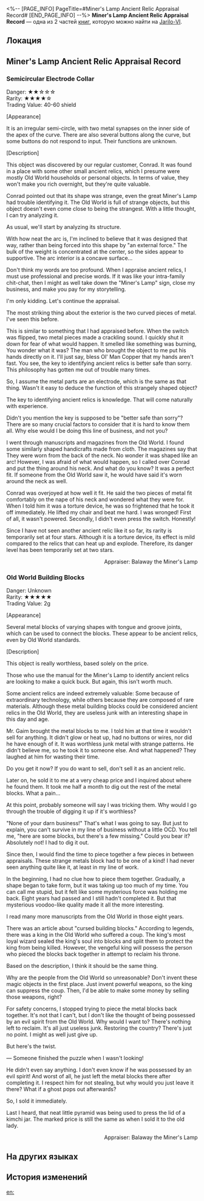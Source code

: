 <%-- [PAGE_INFO]
PageTitle=#Miner's Lamp Ancient Relic Appraisal Record#
[END_PAGE_INFO] --%>
{{Дополнить}}
{{Книга Инфобокс
|id           = 069
|partIds      = 190191;190192
|Название     = 
|Изображение  = Иконка Книга.png
|Мир          = Jarilo-VI
|Томов        = 2
|Автор        = <!--нужно добавить-->
|Описание     = An ancient relic appraisal record left behind by Balaway.
|Том1         = {{tx}}
|Источник1    = {{tx|Отсутствует источник}}
|Том2         = {{tx}}
|Источник2    = {{tx|Отсутствует источник}}
|Персонажи    = 
|Фракции      = 
}}
'''Miner's Lamp Ancient Relic Appraisal Record''' — одна из 2 частей [[Книги|книг]], которую можно найти на [[Jarilo-VI]].

==Локация==
{{Отметка карты|<!--название карты-->|<!--id отметки-->}}

==Miner's Lamp Ancient Relic Appraisal Record==
===Semicircular Electrode Collar===
{{Размер|+2|Semicircular Electrode Collar}}

Danger: ★★☆☆☆<br />
Rarity: ★★★★☆<br />
Trading Value: 40-60 shield

[Appearance]

It is an irregular semi-circle, with two metal synapses on the inner side of the apex of the curve. There are also several buttons along the curve, but some buttons do not respond to input. Their functions are unknown.

[Description]

This object was discovered by our regular customer, Conrad. It was found in a place with some other small ancient relics, which I presume were mostly Old World households or personal objects. In terms of value, they won't make you rich overnight, but they're quite valuable.

Conrad pointed out that its shape was strange, even the great Miner's Lamp had trouble identifying it. The Old World is full of strange objects, but this object doesn't even come close to being the strangest. With a little thought, I can try analyzing it.

As usual, we'll start by analyzing its structure.

With how neat the arc is, I'm inclined to believe that it was designed that way, rather than being forced into this shape by "an external force." The bulk of the weight is concentrated at the center, so the sides appear to supportive. The arc interior is a concave surface...

Don't think my words are too profound. When I appraise ancient relics, I must use professional and precise words. If it was like your intra-family chit-chat, then I might as well take down the "Miner's Lamp" sign, close my business, and make you pay for my storytelling.

I'm only kidding. Let's continue the appraisal.

The most striking thing about the exterior is the two curved pieces of metal. I've seen this before.

This is similar to something that I had appraised before. When the switch was flipped, two metal pieces made a crackling sound. I quickly shut it down for fear of what would happen. It smelled like something was burning, You wonder what it was? The man who brought the object to me put his hands directly on it. I'll just say, bless Ol' Man Copper that my hands aren't fast. You see, the key to identifying ancient relics is better safe than sorry. This philosophy has gotten me out of trouble many times.

So, I assume the metal parts are an electrode, which is the same as that thing. Wasn't it easy to deduce the function of this strangely shaped object?

The key to identifying ancient relics is knowledge. That will come naturally with experience.

Didn't you mention the key is supposed to be "better safe than sorry"? There are so many crucial factors to consider that it is hard to know them all. Why else would I be doing this line of business, and not you?

I went through manuscripts and magazines from the Old World. I found some similarly shaped handicrafts made from cloth. The magazines say that They were worn from the back of the neck. No wonder it was shaped like an arc! However, I was afraid of what would happen, so I called over Conrad and put the thing around his neck. And what do you know? It was a perfect fit. If someone from the Old World saw it, he would have said it's worn around the neck as well.

Conrad was overjoyed at how well it fit. He said the two pieces of metal fit comfortably on the nape of his neck and wondered what they were for. When I told him it was a torture device, he was so frightened that he took it off immediately. He lifted my chair and beat me hard. I was wronged! First of all, it wasn't powered. Secondly, I didn't even press the switch. Honestly!

Since I have not seen another ancient relic like it so far, its rarity is temporarily set at four stars. Although it is a torture device, its effect is mild compared to the relics that can heat up and explode. Therefore, its danger level has been temporarily set at two stars.

<div align="right">Appraiser: Balaway the Miner's Lamp</div>

===Old World Building Blocks===
{{Размер|+2|Old World Building Blocks}}

Danger: Unknown<br />
Rarity: ★★★★★<br />
Trading Value: 2g

[Appearance]

Several metal blocks of varying shapes with tongue and groove joints, which can be used to connect the blocks. These appear to be ancient relics, even by Old World standards.

[Description]

This object is really worthless, based solely on the price.

Those who use the manual for the Miner's Lamp to identify ancient relics are looking to make a quick buck. But again, this isn't worth much.

Some ancient relics are indeed extremely valuable: Some because of extraordinary technology, while others because they are composed of rare materials. Although these metal building blocks could be considered ancient relics in the Old World, they are useless junk with an interesting shape in this day and age.

Mr. Gaim brought the metal blocks to me. I told him at that time it wouldn't sell for anything. It didn't glow or heat up, had no buttons or wires, nor did he have enough of it. It was worthless junk metal with strange patterns. He didn't believe me, so he took it to someone else. And what happened? They laughed at him for wasting their time.

Do you get it now? If you do want to sell, don't sell it as an ancient relic.

Later on, he sold it to me at a very cheap price and I inquired about where he found them. It took me half a month to dig out the rest of the metal blocks. What a pain...

At this point, probably someone will say I was tricking them. Why would I go through the trouble of digging it up if it's worthless?

"None of your darn business!" That's what I was going to say. But just to explain, you can't survive in my line of business without a little OCD. You tell me, "here are some blocks, but there's a few missing." Could you bear it? Absolutely not! I had to dig it out.

Since then, I would find the time to piece together a few pieces in between appraisals. These strange metals block had to be one of a kind! I had never seen anything quite like it, at least in my line of work.

In the beginning, I had no clue how to piece them together. Gradually, a shape began to take form, but it was taking up too much of my time. You can call me stupid, but it felt like some mysterious force was holding me back. Eight years had passed and I still hadn't completed it. But that mysterious voodoo-like quality made it all the more interesting.

I read many more manuscripts from the Old World in those eight years.

There was an article about "cursed building blocks." According to legends, there was a king in the Old World who suffered a coup. The king's most loyal wizard sealed the king's soul into blocks and split them to protect the king from being killed. However, the vengeful king will possess the person who pieced the blocks back together in attempt to reclaim his throne.

Based on the description, I think it should be the same thing.

Why are the people from the Old World so unreasonable? Don't invent these magic objects in the first place. Just invent powerful weapons, so the king can suppress the coup. Then, I'd be able to make some money by selling those weapons, right?

For safety concerns, I stopped trying to piece the metal blocks back together. It's not that I can't, but I don't like the thought of being possessed by an evil spirit from the Old World. Why would I want to? There's nothing left to reclaim. It's all just useless junk. Restoring the country? There's just no point. I might as well just give up.

But here's the twist.

&mdash; Someone finished the puzzle when I wasn't looking!

He didn't even say anything. I don't even know if he was possessed by an evil spirit! And worst of all, he just left the metal blocks there after completing it. I respect him for not stealing, but why would you just leave it there? What if a ghost pops out afterwards?

So, I sold it immediately.

Last I heard, that neat little pyramid was being used to press the lid of a kimchi jar. The marked price is still the same as when I sold it to the old lady.

<div align="right">Appraiser: Balaway the Miner's Lamp</div>

==На других языках==
{{На других языках
|en   = Miner's Lamp Ancient Relic Appraisal Record
|zhs  = 「矿灯」古代遗物鉴定录
|zht  = 「礦燈」古代遺物鑑定錄
|ja   = 「カンテラ」古代遺物鑑定記録
|ko   = 「마이너 램프」 고대 유물 감정록
|es   = Registro de tasación de reliquias de la Lámpara del Minero
|fr   = Historique des estimations de reliques anciennes par Lampe de mineur
|ru   = Записи об оценке реликвий от «Шахтёрской лампы»
|th   = บันทึกการประเมินรีลิกส์โบราณของ "แสงแห่งเหมือง"
|vi   = Ghi Chép Giám Định Cổ Vật "Đèn Mỏ"
|de   = Gutachten für alte Relikte von Grubenlampe
|id   = Catatan Penilai Relik Kuno "Penerang Tambang"
|pt   = Registro de Avaliação de Relíquia Ancestral da Lanterna de Minerador
}}

==История изменений==
{{История изменений|3.5}}

[[en:]]